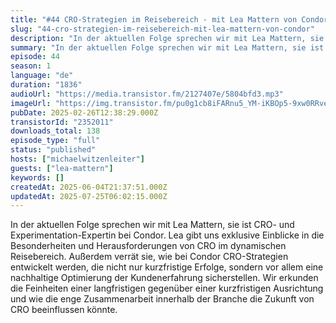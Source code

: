 ```yaml
---
title: "#44 CRO-Strategien im Reisebereich - mit Lea Mattern von Condor"
slug: "44-cro-strategien-im-reisebereich-mit-lea-mattern-von-condor"
description: "In der aktuellen Folge sprechen wir mit Lea Mattern, sie ist CRO- und Experimentation-Expertin bei Condor. Lea gibt uns exklusive Einblicke in die Besonderheiten und Herausforderungen von CRO im dynamischen Reisebereich. Außerdem verrät sie, wie bei Condor CRO-Strategien entwickelt werden, die nicht nur kurzfristige Erfolge, sondern vor allem eine nachhaltige Optimierung der Kundenerfahrung sicherstellen. Wir erkunden die Feinheiten einer langfristigen gegenüber einer kurzfristigen Ausrichtung und wie die enge Zusammenarbeit innerhalb der Branche die Zukunft von CRO beeinflussen könnte."
summary: "In der aktuellen Folge sprechen wir mit Lea Mattern, sie ist CRO- und Experimentation-Expertin bei Condor. Lea gibt uns exklusive Einblicke in die Besonderheiten und Herausforderungen von CRO im dynamischen Reisebereich. Außerdem verrät sie, wie bei Condor CRO-Strategien entwickelt werden, die nicht nur kurzfristige Erfolge, sondern vor allem eine nachhaltige Optimierung der Kundenerfahrung sicherstellen. Wir erkunden die Feinheiten einer langfristigen gegenüber einer kurzfristigen Ausrichtung und wie die enge Zusammenarbeit innerhalb der Branche die Zukunft von CRO beeinflussen könnte."
episode: 44
season: 1
language: "de"
duration: "1836"
audioUrl: "https://media.transistor.fm/2127407e/5804bfd3.mp3"
imageUrl: "https://img.transistor.fm/pu0g1cb8iFARnu5_YM-iKBOp5-9xw0RRveEaZD5Xixc/rs:fill:0:0:1/w:3000/h:3000/q:60/aHR0cHM6Ly9pbWct/dXBsb2FkLXByb2R1/Y3Rpb24udHJhbnNp/c3Rvci5mbS81ZDQw/ZTIwMDMyNmNjMjM2/ZGQ4ZDQ4ZDNmOGQ4/ZWQ1MC5qcGc.webp"
pubDate: 2025-02-26T12:38:29.000Z
transistorId: "2352011"
downloads_total: 138
episode_type: "full"
status: "published"
hosts: ["michaelwitzenleiter"]
guests: ["lea-mattern"]
keywords: []
createdAt: 2025-06-04T21:37:51.000Z
updatedAt: 2025-07-25T06:02:15.000Z
---
```


In der aktuellen Folge sprechen wir mit Lea Mattern, sie ist CRO- und Experimentation-Expertin bei Condor. Lea gibt uns exklusive Einblicke in die Besonderheiten und Herausforderungen von CRO im dynamischen Reisebereich. Außerdem verrät sie, wie bei Condor CRO-Strategien entwickelt werden, die nicht nur kurzfristige Erfolge, sondern vor allem eine nachhaltige Optimierung der Kundenerfahrung sicherstellen. Wir erkunden die Feinheiten einer langfristigen gegenüber einer kurzfristigen Ausrichtung und wie die enge Zusammenarbeit innerhalb der Branche die Zukunft von CRO beeinflussen könnte.
